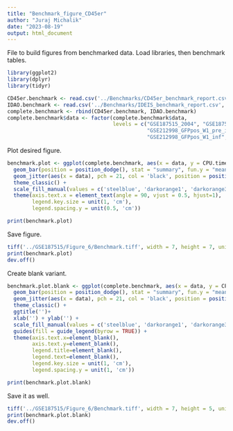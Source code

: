 ```yaml
---
title: "Benchmark_figure_CD45er"
author: "Juraj Michalik"
date: "2023-08-19"
output: html_document
---
```

 File to build figures from benchmarked data. Load libraries, then benchmark tables.
 
```r
library(ggplot2)
library(dplyr)
library(tidyr)
```

```r
CD45er.benchmark <- read.csv('../Benchmarks/CD45er_benchmark_report.csv', sep = '\t') %>% dplyr::arrange(data, run)
IDAO.benchmark <- read.csv('../Benchmarks/IDEIS_benchmark_report.csv', sep = '\t') %>% dplyr::arrange(data, run)
complete.benchmark <- rbind(CD45er.benchmark, IDAO.benchmark)
complete.benchmark$data <- factor(complete.benchmark$data, 
                                  levels = c("GSE187515_2004", "GSE187515_2023Rep1", "GSE187515_2023Rep2", 
                                             "GSE212998_GFPpos_W1_pre_inf", "GSE212998_GFPpos_W2_pre_inf",
                                             "GSE212998_GFPpos_W1_inf", "GSE212998_GFPpos_W2_inf", "GSE212998_GFPneg_inf"))
```

Plot desired figure.

```r
benchmark.plot <- ggplot(complete.benchmark, aes(x = data, y = CPU.time, fill = analysis)) +
  geom_bar(position = position_dodge(), stat = "summary", fun.y = "mean") +
  geom_jitter(aes(x = data), pch = 21, col = 'black', position = position_jitterdodge(jitter.width = 0.1), size = 2) + 
  theme_classic() + 
  scale_fill_manual(values = c('steelblue', 'darkorange1', 'darkorange3')) +
  theme(axis.text.x = element_text(angle = 90, vjust = 0.5, hjust=1),
        legend.key.size = unit(1, 'cm'),
        legend.spacing.y = unit(0.5, 'cm'))

print(benchmark.plot)
```

Save figure.

```r
tiff('../GSE187515/Figure_6/Benchmark.tiff', width = 7, height = 7, units = 'in', res = 200)
print(benchmark.plot)
dev.off()
```

Create blank variant.

```r
benchmark.plot.blank <- ggplot(complete.benchmark, aes(x = data, y = CPU.time, fill = analysis)) +
  geom_bar(position = position_dodge(), stat = "summary", fun.y = "mean") +
  geom_jitter(aes(x = data), pch = 21, col = 'black', position = position_jitterdodge(jitter.width = 0.1), size = 2) + 
  theme_classic() + 
  ggtitle('')+
  xlab('') + ylab('') + 
  scale_fill_manual(values = c('steelblue', 'darkorange1', 'darkorange3')) +
  guides(fill = guide_legend(byrow = TRUE)) +
  theme(axis.text.x=element_blank(),
        axis.text.y=element_blank(),
        legend.title=element_blank(),
        legend.text=element_blank(),
        legend.key.size = unit(1, 'cm'),
        legend.spacing.y = unit(1, 'cm'))

print(benchmark.plot.blank)
```

Save it as well.

```r
tiff('../GSE187515/Figure_6/Benchmark.tiff', width = 7, height = 5, units = 'in', res = 200)
print(benchmark.plot.blank)
dev.off()
```